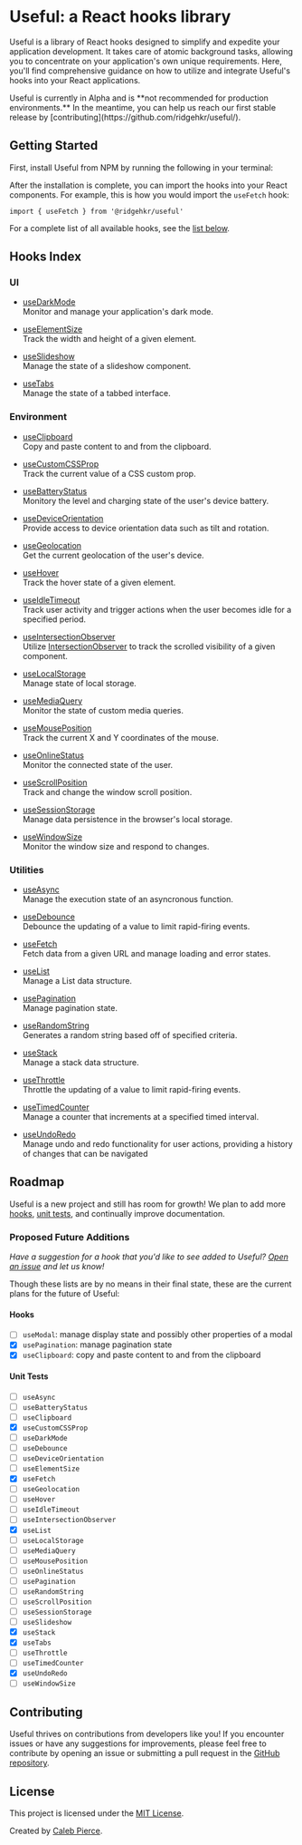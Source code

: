 
# Useful: a React hooks library

Useful is a library of React hooks designed to simplify and expedite your application development. It takes care of atomic background tasks, allowing you to concentrate on your application's own unique requirements. Here, you'll find comprehensive guidance on how to utilize and integrate Useful's hooks into your React applications.

<Callout emoji='⚠️'>
  Useful is currently in Alpha and is **not recommended for production
  environments.** In the meantime, you can help us reach our first stable
  release by [contributing](https://github.com/ridgehkr/useful/).
</Callout>

## Getting Started

First, install Useful from NPM by running the following in your terminal:

<Install />

After the installation is complete, you can import the hooks into your React components. For example, this is how you would import the `useFetch` hook:

```tsx
import { useFetch } from '@ridgehkr/useful'
```

For a complete list of all available hooks, see the [list below](#hooks-index).

## Hooks Index

### UI

- [useDarkMode](/hooks/useDarkMode)\
  Monitor and manage your application's dark mode.

- [useElementSize](/hooks/useElementSize)\
  Track the width and height of a given element.

- [useSlideshow](/hooks/useSlideshow)\
  Manage the state of a slideshow component.

- [useTabs](/hooks/useTabs)\
  Manage the state of a tabbed interface.

### Environment

- [useClipboard](/hooks/useClipboard)\
  Copy and paste content to and from the clipboard.

- [useCustomCSSProp](/hooks/useCustomCSSProp)\
  Track the current value of a CSS custom prop.

- [useBatteryStatus](/hooks/useBatteryStatus)\
  Monitory the level and charging state of the user's device battery.

- [useDeviceOrientation](/hooks/useDeviceOrientation)\
  Provide access to device orientation data such as tilt and rotation.

- [useGeolocation](/hooks/useGeolocation)\
  Get the current geolocation of the user's device.

- [useHover](/hooks/useHover)\
  Track the hover state of a given element.

- [useIdleTimeout](/hooks/useIdleTimeout)\
  Track user activity and trigger actions when the user becomes idle for a specified period.

- [useIntersectionObserver](/hooks/useIntersectionObserver)\
  Utilize [IntersectionObserver](https://developer.mozilla.org/en-US/docs/Web/API/Intersection_Observer_API) to track the scrolled visibility of a given component.

- [useLocalStorage](/hooks/useLocalStorage)\
  Manage state of local storage.

- [useMediaQuery](/hooks/useMediaQuery)\
  Monitor the state of custom media queries.

- [useMousePosition](/hooks/useMousePosition)\
  Track the current X and Y coordinates of the mouse.

- [useOnlineStatus](/hooks/useOnlineStatus)\
  Monitor the connected state of the user.

- [useScrollPosition](/hooks/useScrollPosition)\
  Track and change the window scroll position.

- [useSessionStorage](/hooks/useSessionStorage)\
  Manage data persistence in the browser's local storage.

- [useWindowSize](/hooks/useWindowSize)\
  Monitor the window size and respond to changes.

### Utilities

- [useAsync](/hooks/useAsync)\
  Manage the execution state of an asyncronous function.

- [useDebounce](/hooks/useDebounce)\
  Debounce the updating of a value to limit rapid-firing events.

- [useFetch](/hooks/useFetch)\
  Fetch data from a given URL and manage loading and error states.

- [useList](/hooks/useList)\
  Manage a List data structure.

- [usePagination](/hooks/usePagination)\
  Manage pagination state.

- [useRandomString](/hooks/useRandomString)\
  Generates a random string based off of specified criteria.

- [useStack](/hooks/useStack)\
  Manage a stack data structure.

- [useThrottle](/hooks/useThrottle)\
  Throttle the updating of a value to limit rapid-firing events.

- [useTimedCounter](/hooks/useTimedCounter)\
  Manage a counter that increments at a specified timed interval.

- [useUndoRedo](/hooks/useUndoRedo)\
  Manage undo and redo functionality for user actions, providing a history of changes that can be navigated

## Roadmap

Useful is a new project and still has room for growth! We plan to add more [hooks](#proposed-future-additions), [unit tests](#unit-tests), and continually improve documentation.

### Proposed Future Additions

_Have a suggestion for a hook that you'd like to see added to Useful? [Open an issue](https://github.com/ridgehkr/useful/issues/new) and let us know!_

Though these lists are by no means in their final state, these are the current plans for the future of Useful:

#### Hooks

- [ ] `useModal`: manage display state and possibly other properties of a modal
- [x] `usePagination`: manage pagination state
- [x] `useClipboard`: copy and paste content to and from the clipboard

#### Unit Tests

- [ ] `useAsync`
- [ ] `useBatteryStatus`
- [ ] `useClipboard`
- [x] `useCustomCSSProp`
- [ ] `useDarkMode`
- [ ] `useDebounce`
- [ ] `useDeviceOrientation`
- [ ] `useElementSize`
- [x] `useFetch`
- [ ] `useGeolocation`
- [ ] `useHover`
- [ ] `useIdleTimeout`
- [ ] `useIntersectionObserver`
- [x] `useList`
- [ ] `useLocalStorage`
- [ ] `useMediaQuery`
- [ ] `useMousePosition`
- [ ] `useOnlineStatus`
- [ ] `usePagination`
- [ ] `useRandomString`
- [ ] `useScrollPosition`
- [ ] `useSessionStorage`
- [ ] `useSlideshow`
- [x] `useStack`
- [x] `useTabs`
- [ ] `useThrottle`
- [ ] `useTimedCounter`
- [x] `useUndoRedo`
- [ ] `useWindowSize`

## Contributing

Useful thrives on contributions from developers like you! If you encounter issues or have any suggestions for improvements, please feel free to contribute by opening an issue or submitting a pull request in the [GitHub repository](https://github.com/ridgehkr/useful).

## License

This project is licensed under the [MIT License](https://github.com/ridgehkr/hooks/blob/master/LICENSE.txt).

Created by [Caleb Pierce](https://calebpierce.dev).
